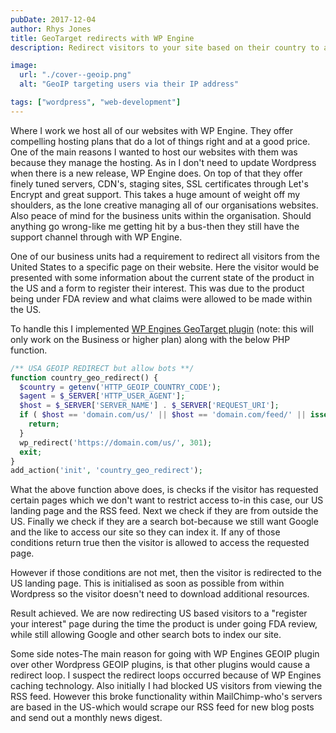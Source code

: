 ```yaml
---
pubDate: 2017-12-04
author: Rhys Jones
title: GeoTarget redirects with WP Engine
description: Redirect visitors to your site based on their country to a specific page, with the WP Engine GeoTarget WordPress plugin.

image:
  url: "./cover--geoip.png"
  alt: "GeoIP targeting users via their IP address"

tags: ["wordpress", "web-development"]
---
```

Where I work we host all of our websites with WP Engine. They offer compelling hosting plans that do a lot of things right and at a good price. One of the main reasons I wanted to host our websites with them was because they manage the hosting. As in I don't need to update Wordpress when there is a new release, WP Engine does. On top of that they offer finely tuned servers, CDN's, staging sites, SSL certificates through Let's Encrypt and great support. This takes a huge amount of weight off my shoulders, as the lone creative managing all of our organisations websites. Also peace of mind for the business units within the organisation. Should anything go wrong-like me getting hit by a bus-then they still have the support channel through with WP Engine.

One of our business units had a requirement to redirect all visitors from the United States to a specific page on their website. Here the visitor would be presented with some information about the current state of the product in the US and a form to register their interest. This was due to the product being under FDA review and what claims were allowed to be made within the US.

To handle this I implemented <a href="https://wordpress.org/plugins/wpengine-geoip/" target="_blank">WP Engines GeoTarget plugin</a> (note: this will only work on the Business or higher plan) along with the below PHP function.

```php
/** USA GEOIP REDIRECT but allow bots **/
function country_geo_redirect() {
  $country = getenv('HTTP_GEOIP_COUNTRY_CODE');
  $agent = $_SERVER['HTTP_USER_AGENT'];
  $host = $_SERVER['SERVER_NAME'] . $_SERVER['REQUEST_URI'];
  if ( $host == 'domain.com/us/' || $host == 'domain.com/feed/' || isset($_SERVER['HTTP_USER_AGENT']) && preg_match('/bot|crawl|slurp|spider/i', $_SERVER['HTTP_USER_AGENT']) || $country != "US" ) {
    return;
  }
  wp_redirect('https://domain.com/us/', 301);
  exit;
}
add_action('init', 'country_geo_redirect');
```

What the above function above does, is checks if the visitor has requested certain pages which we don't want to restrict access to-in this case, our US landing page and the RSS feed. Next we check if they are from outside the US. Finally we check if they are a search bot-because we still want Google and the like to access our site so they can index it. If any of those conditions return true then the visitor is allowed to access the requested page.

However if those conditions are not met, then the visitor is redirected to the US landing page. This is initialised as soon as possible from within Wordpress so the visitor doesn't need to download additional resources.

Result achieved. We are now redirecting US based visitors to a "register your interest" page during the time the product is under going FDA review, while still allowing Google and other search bots to index our site.

Some side notes-The main reason for going with WP Engines GEOIP plugin over other Wordpress GEOIP plugins, is that other plugins would cause a redirect loop. I suspect the redirect loops occurred because of WP Engines caching technology. Also initially I had blocked US visitors from viewing the RSS feed. However this broke functionality within MailChimp-who's servers are based in the US-which would scrape our RSS feed for new blog posts and send out a monthly news digest.
